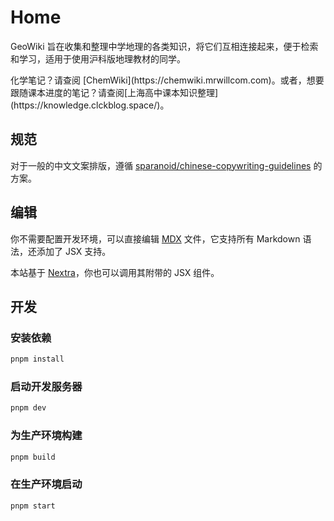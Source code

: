 
# Home

GeoWiki 旨在收集和整理中学地理的各类知识，将它们互相连接起来，便于检索和学习，适用于使用沪科版地理教材的同学。

<Callout emoji="👀">
  化学笔记？请查阅 [ChemWiki](https://chemwiki.mrwillcom.com)。或者，想要跟随课本进度的笔记？请查阅[上海高中课本知识整理](https://knowledge.clckblog.space/)。
</Callout>

## 规范

对于一般的中文文案排版，遵循 [sparanoid/chinese-copywriting-guidelines](https://github.com/sparanoid/chinese-copywriting-guidelines) 的方案。

## 编辑

你不需要配置开发环境，可以直接编辑 [MDX](https://mdxjs.com/) 文件，它支持所有 Markdown 语法，还添加了 JSX 支持。

本站基于 [Nextra](https://nextra.site/)，你也可以调用其附带的 JSX 组件。

## 开发

### 安装依赖

```sh
pnpm install
```

### 启动开发服务器

```sh
pnpm dev
```

### 为生产环境构建

```sh
pnpm build
```

### 在生产环境启动

```sh
pnpm start
```
